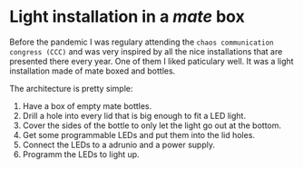<title>Mate lights | Portfolio</title>

# Light installation in a *mate* box

Before the pandemic I was regulary attending the `chaos communication congress (CCC)` and was very
inspired by all the nice installations that are presented there every year. One of them I liked
paticulary well. It was a light installation made of mate boxed and bottles.

The architecture is pretty simple:
1. Have a box of empty mate bottles.
2. Drill a hole into every lid that is big enough to fit a LED light.
3. Cover the sides of the bottle to only let the light go out at the bottom.
4. Get some programmable LEDs and put them into the lid holes.
5. Connect the LEDs to a adrunio and a power supply.
6. Programm the LEDs to light up.
